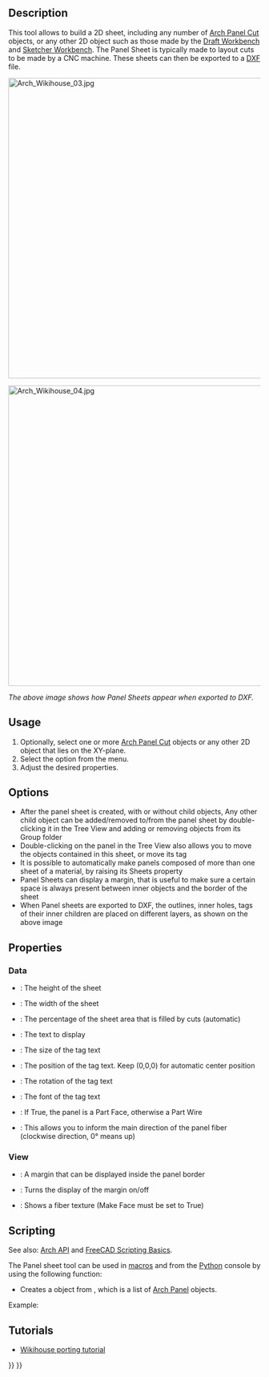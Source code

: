 <languages/>
<translate>

<!--T:17-->
{{Docnav
|[[Arch_Panel_Cut|Panel Cut]]
|[[Arch_Nest|Nest]]
|[[BIM_Workbench|BIM]]
|IconL=Arch_Panel_Cut.svg
|IconR=Arch_Nest.svg
|IconC=Workbench_BIM.svg 
}}

<!--T:1-->
{{GuiCommand
|Name=Arch Panel Sheet
|MenuLocation=Utils → Panel Tools → Panel Sheet
|Workbenches=[[BIM_Workbench|BIM]]
|Version=0.17
|SeeAlso=[[Arch_Panel|Arch Panel]], [[Arch_Panel_Cut|Arch Panel Cut]], [[Arch_Nest|Arch Nest]]
}}

==Description== <!--T:2-->

<!--T:3-->
This tool allows to build a 2D sheet, including any number of [[Arch_Panel_Cut|Arch Panel Cut]] objects, or any other 2D object such as those made by the [[Draft_Workbench|Draft Workbench]] and [[Sketcher_Workbench|Sketcher Workbench]]. The Panel Sheet is typically made to layout cuts to be made by a CNC machine. These sheets can then be exported to a [[Draft_DXF|DXF]] file.

</translate>
[[Image:Arch Wikihouse 03.jpg|600px]] 
<translate>

</translate>
[[Image:Arch Wikihouse 04.jpg|600px]] 
<translate>

<!--T:4-->
''The above image shows how Panel Sheets appear when exported to DXF.''

==Usage== <!--T:5-->

<!--T:6-->
# Optionally, select one or more [[Arch_Panel_Cut|Arch Panel Cut]] objects or any other 2D object that lies on the XY-plane.
# Select the {{MenuCommand|Utils → Panel Tools → [[Image:Arch_Panel_Sheet.svg|16px]] Panel Sheet}} option from the menu.
# Adjust the desired properties.

==Options== <!--T:7-->

<!--T:8-->
* After the panel sheet is created, with or without child objects, Any other child object can be added/removed to/from the panel sheet by double-clicking it in the Tree View and adding or removing objects from its Group folder
* Double-clicking on the panel in the Tree View also allows you to move the objects contained in this sheet, or move its tag
* It is possible to automatically make panels composed of more than one sheet of a material, by raising its Sheets property
* Panel Sheets can display a margin, that is useful to make sure a certain space is always present between inner objects and the border of the sheet
* When Panel sheets are exported to DXF, the outlines, inner holes, tags of their inner children are placed on different layers, as shown on the above image

==Properties== <!--T:9-->

===Data=== <!--T:23-->

<!--T:10-->
* {{PropertyData|Height}}: The height of the sheet
* {{PropertyData|Width}}: The width of the sheet
* {{PropertyData|Fill Ratio}}: The percentage of the sheet area that is filled by cuts (automatic)
* {{PropertyData|Tag Text}}: The text to display
* {{PropertyData|Tag Size}}: The size of the tag text
* {{PropertyData|Tag Position}}: The position of the tag text. Keep (0,0,0) for automatic center position
* {{PropertyData|Tag Rotation}}: The rotation of the tag text
* {{PropertyData|Font File}}: The font of the tag text
* {{PropertyData|Make Face}}: If True, the panel is a Part Face, otherwise a Part Wire
* {{PropertyData|Grain Direction}}: This allows you to inform the main direction of the panel fiber (clockwise direction, 0° means up)

===View=== <!--T:24-->

<!--T:18-->
* {{PropertyView|Margin}}: A margin that can be displayed inside the panel border
* {{PropertyView|Show Margin}}: Turns the display of the margin on/off
* {{PropertyView|Show Grain}}: Shows a fiber texture (Make Face must be set to True)

==Scripting== <!--T:25-->

<!--T:11-->
See also: [[Arch_API|Arch API]] and [[FreeCAD_Scripting_Basics|FreeCAD Scripting Basics]].

<!--T:12-->
The Panel sheet tool can be used in [[Macros|macros]] and from the [[Python|Python]] console by using the following function:

</translate>
{{Code|code=
Sheet = makePanelSheet(panels=[], name="PanelSheet")
}}
<translate>

<!--T:19-->
* Creates a {{incode|Sheet}} object from {{incode|panels}}, which is a list of [[Arch Panel|Arch Panel]] objects.

<!--T:13-->
Example:

</translate>
{{Code|code=
import FreeCAD, Draft, Arch

Rect = Draft.makeRectangle(500, 200)
Polygon = Draft.makePolygon(5, 750)

p1 = FreeCAD.Vector(1000, 0, 0)
p2 = FreeCAD.Vector(2000, 400, 0)
p3 = FreeCAD.Vector(1250, 800, 0)
Wire = Draft.makeWire([p1, p2, p3], closed=True)

Panel1 = Arch.makePanel(Rect, thickness=36)
Panel2 = Arch.makePanel(Polygon, thickness=36)
Panel3 = Arch.makePanel(Wire, thickness=36)
FreeCAD.ActiveDocument.recompute()

Cut1 = Arch.makePanelCut(Panel1)
Cut2 = Arch.makePanelCut(Panel2)
Cut3 = Arch.makePanelCut(Panel3)
Cut1.ViewObject.LineWidth = 3
Cut2.ViewObject.LineWidth = 3
Cut3.ViewObject.LineWidth = 3
FreeCAD.ActiveDocument.recompute()

Sheet = Arch.makePanelSheet([Cut1, Cut2, Cut3])
}}
<translate>

== Tutorials == <!--T:14-->

<!--T:15-->
* [[Wikihouse_porting_tutorial|Wikihouse porting tutorial]]


<!--T:16-->
{{Docnav
|[[Arch_Panel_Cut|Panel Cut]]
|[[Arch_Nest|Nest]]
|[[BIM_Workbench|BIM]]
|IconL=Arch_Panel_Cut.svg
|IconR=Arch_Nest.svg
|IconC=Workbench_BIM.svg 
}}

</translate>
{{BIM_Tools_navi{{#translation:}}}}
{{Userdocnavi{{#translation:}}}}